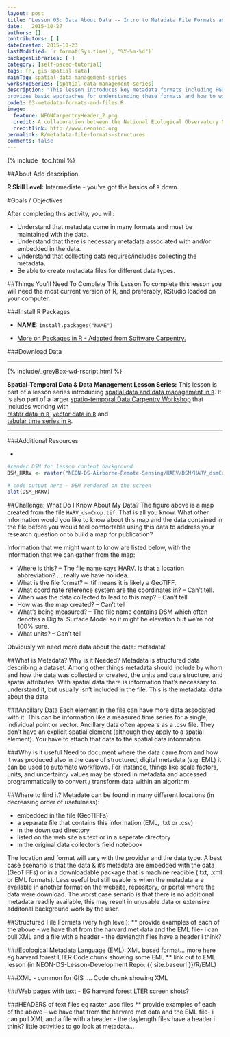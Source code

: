 ```yaml
---
layout: post
title: "Lesson 03: Data About Data -- Intro to Metadata File Formats and Structure"
date:   2015-10-27
authors: []
contributors: [ ]
dateCreated: 2015-10-23
lastModified: `r format(Sys.time(), "%Y-%m-%d")`
packagesLibraries: [ ]
category: [self-paced-tutorial] 
tags: [R, gis-spatial-sata]
mainTag: spatial-data-management-series
workshopSeries: [spatial-data-management-series]
description: "This lesson introduces key metadata formats including FGDC and EML. It 
provides basic approaches for understanding these formats and how to work with these formats."
code1: 03-metadata-formats-and-files.R
image:
  feature: NEONCarpentryHeader_2.png
  credit: A collaboration between the National Ecological Observatory Network (NEON) and Data Carpentry
  creditlink: http://www.neoninc.org
permalink: R/metadata-file-formats-structures
comments: false
---
```


{% include _toc.html %}

##About
Add description.

**R Skill Level:** Intermediate - you've got the basics of `R` down.

<div id="objectives" markdown="1">

#Goals / Objectives

After completing this activity, you will:

* Understand that metadata come in many formats and must be maintained with the
data. 
* Understand that there is necessary metadata associated with and/or embedded in
the data.
* Understand that collecting data requires/includes collecting the metadata.
* Be able to create metadata files for different data types. 

##Things You’ll Need To Complete This Lesson
To complete this lesson you will need the most current version of R, and 
preferably, RStudio loaded on your computer.

###Install R Packages

* **NAME:** `install.packages("NAME")`

* [More on Packages in R - Adapted from Software Carpentry.]({{site.baseurl}}R/Packages-In-R/)

###Download Data

****

{% include/_greyBox-wd-rscript.html %}

**Spatial-Temporal Data & Data Management Lesson Series:** This lesson is part
of a lesson series introducing
[spatial data and data management in `R` ]({{ site.baseurl }}tutorial/URL).
It is also part of a larger 
[spatio-temporal Data Carpentry Workshop ]({{ site.baseurl }}workshops/spatio-temporal-workshop)
that includes working with  
[raster data in `R` ]({{ site.baseurl }}tutorial/spatial-raster-series),
[vector data in `R` ]({{ site.baseurl }}tutorial/spatial-vector-series)
and  
[tabular time series in `R` ]({{ site.baseurl }}tutorial/tabular-time-series).

****

###Additional Resources

* <a href="http://cran.r-project.org/web/packages/raster/raster.pdf" target="_blank">

</div>


```r
#render DSM for lesson content background
DSM_HARV <- raster("NEON-DS-Airborne-Remote-Sensing/HARV/DSM/HARV_dsmCrop.tif")

# code output here - DEM rendered on the screen
plot(DSM_HARV)

```


<div id="challenge" markdown="1">
##Challenge: What Do I Know About My Data?
The figure above is a map created from the file `HARV_dsmCrop.tif`.  That is all
you know.  What other information would you like to know about this map and the
data contained in the file before you would feel comfortable using
this data to address your research question or to build a map for publication? 

</div>


Information that we might want to know are listed below, with the information
that we can gather from the map:

* Where is this?  -- The file name says HARV. Is that a location abbreviation?
... really we have no idea.  
* What is the file format? -- .tif means it is likely a GeoTIFF.  
* What coordinate reference system are the coordinates in?  -- Can't tell. 
* When was the data collected to lead to this map?  -- Can't tell
* How was the map created? -- Can't tell 
* What’s being measured? -- The file name contains DSM which often denotes a 
Digital Surface Model so it might be elevation but we're not 100% sure.   
* What units? -- Can't tell

Obviously we need more data about the data: metadata!

##What is Metadata?  Why is it Needed?
Metadata is structured data describing a dataset. Among other things metadata
should include by whom and how the data was collected or created, the units and
data structure, and spatial attributes. With spatial data there is information
that's necessary to understand it, but usually isn't included in the file. 
This is the metadata: data about the data.

###Ancillary Data
Each element in the file can have more data associated with it. This can be
information like a measured time series for a single, individual point or
vector. Ancillary data often appears as a .csv file. They don't have an explicit
spatial element (although they apply to a spatial element). You have to attach
that data to the spatial data information.


###Why is it useful
Need to document where the data came from and how it was produced
also in the case of structured, digital metadata (e.g. EML) it can be used to automate workflows. For instance, things like scale factors, units, and uncertainty values may be stored in metadata and accessed programmatically to convert / transform data within an algorithm.

##Where to find it? 
Metadate can be found in many different locations (in decreasing order of
usefulness): 

* embedded in the file (GeoTIFFs)
* a separate file that contains this information (EML, .txt or .csv)
* in the download directory
* listed on the web site as text or in a seperate directory
* in the original data collector's field notebook  

The location and format will vary with the provider and the data type.  A best
case scenario is that the data & it's metadata are embedded with the data
(GeoTIFFs) or in a downloadable package that is machine readible (.txt, .xml or
EML formats).  Less useful but still usable is when the metadata are available
in another format on the website, repository, or portal where the data were
download.  The worst case senario is that there is no additional metadata 
readily available, this may result in unusable data or extensive additonal
background work by the user.  

##Structured File Formats (very high level):
** provide examples of each of the above - we have that from the harvard met data and the EML file- i can pull XML and a file with a header - the daylength files have a header i think?

###Ecological Metadata Language (EML): XML based format… more here 
eg harvard forest LTER
Code chunk showing some EML
** link out to EML lesson (in NEON-DS-Lesson-Development Repo: {{ site.baseurl }}/R/EML)

###XML - common for GIS ….
Code chunk showing XML

###Web pages with text - EG harvard forest LTER
screen shots?

###HEADERS of text files
eg raster .asc files
** provide examples of each of the above - we have that from the harvard met data and the EML file- i can pull XML and a file with a header - the daylength files have a header i think? 
little activities to go look at metadata…







